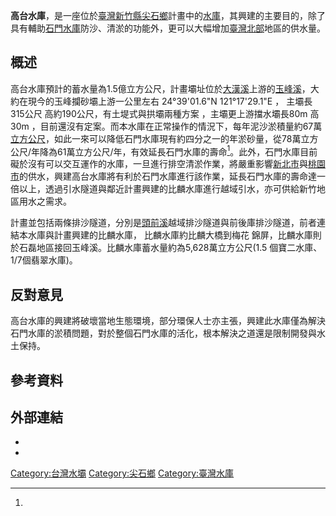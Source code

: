 {{TW future infrastructure}}
{{Infobox Dam
| name               = 高台水庫
| official_name      = 高台水庫
| image              = 
| image_size         = 
| image_caption      =
| image_alt          = 
| location_map       = Taiwan
| location_map_width = 
| location_map_text  = 
| lat_d     = 24
| lat_m     = 38
| lat_s     = 59
| lat_NS    = N
| long_d    = 121
| long_m    = 17
| long_s    = 27
| long_EW   = E
| coordinates_type   = type:landmark
| coordinates_display= inline,title
| coordinates_ref    = 
|crosses             =[[玉峰溪|玉峰溪]]
|reservoir           = 高台水庫
|country             = {{ROC-TW}}
|locale              =[[新竹縣|新竹縣]][[尖石鄉|尖石鄉]]
|constructor         = [[經濟部水利署|經濟部水利署]]
|owner               = [[經濟部水利署|經濟部水利署]]
|developer           = [[經濟部水利署|經濟部水利署]]
|maint               =[[經濟部水利署北區水資源局|經濟部水利署北區水資源局]]
|length              ={{convert|370|m|ft|0|abbr=off}}
|height              ={{convert|200|m|ft|0|abbr=off}}
|width               = {{convert|4|m|ft|0|abbr=off}}
|volume              = 80萬立方公尺
|status              = P
| spillways          = 寬6公尺，高13公尺，5道溢洪道<ref name="高台水庫環境調查評估"/>
| spillway_type      = Gated overflow, service 
| spillway_capacity  = 3,500秒立方公尺 <ref name="高台水庫環境調查評估"/>
|began               = 規劃中
|open                = 
|cost                = [[新臺幣|新臺幣]]兩百億元
|type                =[[混凝土|混凝土]][[重力壩|重力壩]]
|reservoir_capacity  = 1.71億[[立方公尺|立方公尺]] <ref name="高台水庫環境調查評估"/>
|active_capacity     = 1.53億立方公尺<ref name="高台水庫環境調查評估"/>
|reservoir_catchment = 338[[平方公里|平方公里]]
|reservoir_surface   = 3.18[[平方公里|平方公里]]<ref name="高台水庫環境調查評估"/>
|reservoir_elevation = {{convert|905|m|ft|abbr=on}} <ref name="高台水庫環境調查評估"/>
|bridge_carries      =
|bridge_width        =
|bridge_clearance    =
|bridge_traffic      =
|bridge_toll         = 
|bridge_id           =
|map_cue             =
|map_image_full      =
|map_text            =
|turbines            =     
|hydraulic_head     =
|installed_capacity = 
|max_planned_cap    = 
|capacity_factor    = 
|average_annual_gen = 
|net_generation     = 
}}

'''高台水庫'''，是一座位於[[臺灣|臺灣]][[新竹縣|新竹縣]][[尖石鄉|尖石鄉]]計畫中的[[水庫|水庫]]，其興建的主要目的，除了具有輔助[[石門水庫_(台灣)|石門水庫]]防沙、清淤的功能外，更可以大幅增加[[臺灣北部|臺灣北部]]地區的供水量。

==概述==
高台水庫預計的蓄水量為1.5億立方公尺，計畫壩址位於[[大漢溪|大漢溪]]上游的[[玉峰溪|玉峰溪]]，大約在現今的玉峰攔砂壩上游一公里左右   24°39'01.6"N 121°17'29.1"E  ， 主壩長315公尺 高約190公尺，有土堤式與拱壩兩種方案 ，主壩更上游擋水壩長80m 高  30m ，目前還沒有定案。而本水庫在正常操作的情況下，每年泥沙淤積量約67萬[[立方公尺|立方公尺]]，如此一來可以降低石門水庫現有約四分之一的年淤砂量，從78萬立方公尺/年降為61萬立方公尺/年，有效延長石門水庫的壽命<ref name="高台水庫計畫" />。此外，石門水庫目前礙於沒有可以交互運作的水庫，一旦進行排空清淤作業，將嚴重影響[[新北市|新北市]]與[[桃園市|桃園市]]的供水，興建高台水庫將有利於石門水庫進行該作業，延長石門水庫的壽命達一倍以上，透過引水隧道與鄰近計畫興建的比麟水庫進行越域引水，亦可供給新竹地區用水之需求。

計畫並包括兩條排沙隧道，分別是[[頭前溪|頭前溪]]越域排沙隧道與前後庫排沙隧道，前者連結本水庫與計畫興建的比麟水庫， 比麟水庫約比麟大橋到梅花 錦屏，比麟水庫則於石磊地區接回玉峰溪。比麟水庫蓄水量約為5,628萬立方公尺(1.5 個寶二水庫、1/7個翡翠水庫)。

==反對意見==
高台水庫的興建將破壞當地生態環境，部分環保人士亦主張，興建此水庫僅為解決石門水庫的淤積問題，對於整個石門水庫的活化，根本解決之道還是限制開發與水土保持。

== 參考資料 ==
{{reflist|refs=
<ref name="高台水庫計畫">{{cite web |url=http://www.wrap.gov.tw/Manasystem/Plans/Files/Plans/9702011022231_%E9%AB%98%E5%8F%B0%E6%B0%B4%E5%BA%AB%E5%8F%AF%E8%A1%8C%E6%80%A7%E8%A6%8F%E5%8A%83(%E7%AC%AC%E4%B8%80%E9%9A%8E%E6%AE%B5)..pdf |title=高台水庫可行性規畫(第一階段) }}{{dead link|date=2018年5月 |bot=InternetArchiveBot |fix-attempted=yes }}</ref>

<ref name="高台水庫環境調查評估">{{cite web|language=zh-tw|url=http://www.wrap.gov.tw/Admin/manasystem/plans/files/plans/10004110849581_%E9%AB%98%E5%8F%B0%E6%B0%B4%E5%BA%AB%E7%92%B0%E5%A2%83%E8%AA%BF%E6%9F%A5%E8%A9%95%E4%BC%B0%E6%91%98%E8%A6%81.pdf|title=高台水庫環境調查評估|author=|publisher=水利署水利規劃試驗所|date=2011年2月|accessdate=2014-01-09|archive-url=https://web.archive.org/web/20140109110841/http://www.wrap.gov.tw/Admin/manasystem/plans/files/plans/10004110849581_%E9%AB%98%E5%8F%B0%E6%B0%B4%E5%BA%AB%E7%92%B0%E5%A2%83%E8%AA%BF%E6%9F%A5%E8%A9%95%E4%BC%B0%E6%91%98%E8%A6%81.pdf|archive-date=2014-01-09|dead-url=yes}}</ref>
}}

== 外部連結 ==
*{{zh-tw}}{{cite web |url=http://www.wrap.gov.tw/Manasystem/Plans/Files/Plans/9612061019101_21%E9%AB%98%E5%8F%B0%E6%B0%B4%E5%BA%AB%E5%8F%AF%E8%A1%8C%E6%80%A7%E8%A6%8F%E5%8A%83(%E4%B8%80)%E2%94%80%E5%B7%A5%E7%A8%8B%E5%9C%B0%E8%B3%AA%E6%8E%A2%E6%9F%A5.pdf |title=高台水庫可行性規劃(一)─工程地質探查 }}{{dead link|date=2018年5月 |bot=InternetArchiveBot |fix-attempted=yes }}
*{{zh-tw}}{{cite web |url=http://www.facebook.com/event.php?eid=150814874951083 |title=號召住在尖石鄉的青年學子關心~高台水庫進度發展}}

{{台灣水庫}}

[[Category:台灣水壩|Category:台灣水壩]]
[[Category:尖石鄉|Category:尖石鄉]]
[[Category:臺灣水庫|Category:臺灣水庫]]